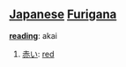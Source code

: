 == [[Japanese]] [[Furigana]] ==                             

'''[[reading]]''': akai

# [[赤い]]: [[red]]